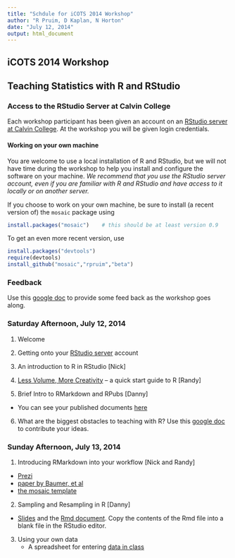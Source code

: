 ```yaml
---
title: "Schdule for iCOTS 2014 Workshop"
author: "R Pruim, D Kaplan, N Horton"
date: "July 12, 2014"
output: html_document
---
```




iCOTS 2014 Workshop
-------------------

## Teaching Statistics with R and RStudio

### Access to the RStudio Server at Calvin College

Each workshop participant has been given an account on an [RStudio server at Calvin College](http://acc.calvin.edu:8787).  At the workshop you will be given login credentials.

#### Working on your own machine
You are welcome to use a local installation of R and RStudio, but we will not have time during the workshop to help you install and configure the software on your machine. *We recommend that you use the RStudio server account,  even if you are familiar with R and RStudio and have access to it locally or on another server.*

If you choose to work on your own machine, be sure to install (a recent version of) the `mosaic` package using
```r
install.packages("mosaic")    # this should be at least version 0.9
```
To get an even more recent version, use
```r
install.packages("devtools")
require(devtools)
install_github("mosaic","rpruim","beta")  
```

### Feedback

Use this  [google doc](https://docs.google.com/document/d/1Q5a2lk9wNgUex5H60RXFgg4GjdQ9KGuJfpmnqPZHeXg/edit?usp=sharing) to provide some feed back as the workshop goes along.

### Saturday Afternoon, July 12, 2014

1. Welcome

2. Getting onto your [RStudio server](http://acc.calvin.edu:8787) account

3. An introduction to R in RStudio [Nick]

4. [Less Volume, More Creativity](Slides/LessVolume.html) -- a quick start guide
to R [Randy]

5. Brief Intro to RMarkdown and RPubs [Danny]
  * You can see your published documents [here](https://rpubs.com/ICOTS-MOSAIC)

6. What are the biggest obstacles to teaching with R?   Use this [google doc](https://docs.google.com/document/d/1Q5a2lk9wNgUex5H60RXFgg4GjdQ9KGuJfpmnqPZHeXg/edit?usp=sharing) to contribute your ideas.

### Sunday Afternoon, July 13, 2014

1. Introducing RMarkdown into your workflow [Nick and Randy]
  * [Prezi](http://prezi.com/e7wtfnacj9ub/)
  * [paper by Baumer, et al](http://escholarship.org/uc/item/90b2f5xh)
  * [the mosaic template](Resources/MarkdownTemplate-Rmd.html)
  
2. Sampling and Resampling in R [Danny]
  * [Slides](Slides/SamplingResampling/TeachingWithSampling.html) and the [Rmd document](TeachingWithSampling.Rmd).  Copy the contents of the Rmd file into a blank file in the RStudio editor.
  
3. Using your own data 
    * A spreadsheet for entering [data in class](https://docs.google.com/spreadsheet/pub?key=0Am13enSalO74dEx3SkRFQlByNGFtM21FSUdHeWFfVkE&single=true&gid=0&output=csv)
